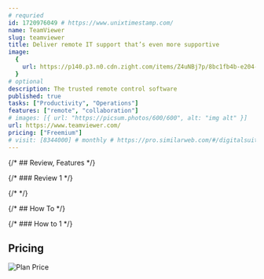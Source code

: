 ```yaml
---
# requried
id: 1720976049 # https://www.unixtimestamp.com/
name: TeamViewer
slug: teamviewer
title: Deliver remote IT support that’s even more supportive
image:
  {
    url: https://p140.p3.n0.cdn.zight.com/items/Z4uNBj7p/8bc1fb4b-e204-48eb-8904-41c379b9a3c7.jpg,
  }
# optional
description: The trusted remote control software
published: true
tasks: ["Productivity", "Operations"]
features: ["remote", "collaboration"]
# images: [{ url: "https://picsum.photos/600/600", alt: "img alt" }]
url: https://www.teamviewer.com/
pricing: ["Freemium"]
# visit: [8344000] # monthly # https://pro.similarweb.com/#/digitalsuite/websiteanalysis/home
---
```


{/* ## Review, Features */}

{/* ### Review 1 */}

{/* <DetailYoutube videoId="" startTime={0} /> */}

{/* ## How To */}

{/* ### How to 1 */}

## Pricing

<Img
  src="https://p140.p3.n0.cdn.zight.com/items/ApumW9Xn/76d9ff3c-ebe0-4a59-a3a1-ca26d3332cab.jpg"
  alt="Plan Price"
/>
